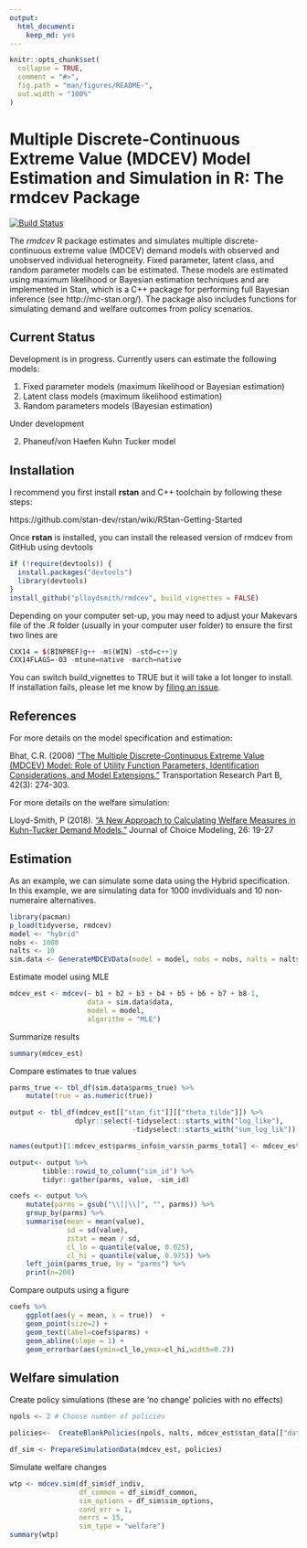```yaml
---
output: 
  html_document: 
    keep_md: yes
---
```


```r
knitr::opts_chunk$set(
  collapse = TRUE,
  comment = "#>",
  fig.path = "man/figures/README-",
  out.width = "100%"
)
```

# Multiple Discrete-Continuous Extreme Value (MDCEV) Model Estimation and Simulation in R: The rmdcev Package 

<!-- badges: start -->
[![Build Status](https://travis-ci.org/plloydsmith/rmdcev.svg?branch=master)](https://travis-ci.org/plloydsmith/rmdcev)
<!-- badges: end -->

The _rmdcev_ R package estimates and simulates multiple discrete-continuous extreme value (MDCEV) demand models with observed and unobserved individual heterogneity. Fixed parameter, latent class, and random parameter models can be estimated. These models are estimated using maximum likelihood or Bayesian estimation techniques and are implemented in Stan, which is a C++ package for performing full Bayesian inference (see http://mc-stan.org/). The package also includes functions for simulating demand and welfare outcomes from policy scenarios.

## Current Status

Development is in progress. Currently users can estimate the following models:

1. Fixed parameter models (maximum likelihood or Bayesian estimation)
2. Latent class models (maximum likelihood estimation)
3. Random parameters models (Bayesian estimation)

Under development

2. Phaneuf/von Haefen Kuhn Tucker model

## Installation

I recommend you first install **rstan** and C++ toolchain by following these steps:

https://github.com/stan-dev/rstan/wiki/RStan-Getting-Started

Once **rstan** is installed, you can install the released version of rmdcev from GitHub using devtools

``` r
if (!require(devtools)) {
  install.packages("devtools")
  library(devtools)
}
install_github("plloydsmith/rmdcev", build_vignettes = FALSE)
```

Depending on your computer set-up, you may need to adjust your Makevars file of the .R folder (usually in your computer user folder) to ensure the first two lines are

``` r
CXX14 = $(BINPREF)g++ -m$(WIN) -std=c++1y
CXX14FLAGS=-O3 -mtune=native -march=native
```

You can switch build_vignettes to TRUE but it will take a lot longer to install. If installation fails, please let me know by [filing an issue](https://github.com/plloydsmith/rmdcev/issues).

## References

For more details on the model specification and estimation:

Bhat, C.R. (2008) ["The Multiple Discrete-Continuous Extreme Value (MDCEV) Model: Role of Utility Function Parameters, Identification Considerations, and Model Extensions."](https://www.sciencedirect.com/science/article/pii/S0191261507000677) Transportation Research Part B, 42(3): 274-303.

For more details on the welfare simulation:

Lloyd-Smith, P (2018). ["A New Approach to Calculating Welfare Measures in Kuhn-Tucker Demand Models."](https://www.sciencedirect.com/science/article/pii/S1755534517300994) Journal of Choice Modeling, 26: 19-27

## Estimation

As an example, we can simulate some data using the Hybrid specification. In this example, we are simulating data for 1000 invdividuals and 10 non-numeraire alternatives. 

```r
library(pacman)
p_load(tidyverse, rmdcev)
model <- "hybrid"
nobs <- 1000
nalts <- 10
sim.data <- GenerateMDCEVData(model = model, nobs = nobs, nalts = nalts)
```

Estimate model using MLE
``` r
mdcev_est <- mdcev(~ b1 + b2 + b3 + b4 + b5 + b6 + b7 + b8-1,
				   data = sim.data$data,
				   model = model,
				   algorithm = "MLE")
```

Summarize results
``` r
summary(mdcev_est)
```


Compare estimates to true values
``` r
parms_true <- tbl_df(sim.data$parms_true) %>%
	mutate(true = as.numeric(true))

output <- tbl_df(mdcev_est[["stan_fit"]][["theta_tilde"]]) %>%
				dplyr::select(-tidyselect::starts_with("log_like"),         
							  -tidyselect::starts_with("sum_log_lik"))

names(output)[1:mdcev_est$parms_info$n_vars$n_parms_total] <- mdcev_est$parms_info$parm_names$all_names

output<- output %>%
		tibble::rowid_to_column("sim_id") %>%
		tidyr::gather(parms, value, -sim_id)

coefs <- output %>%
	mutate(parms = gsub("\\[|\\]", "", parms)) %>%
	group_by(parms) %>%
	summarise(mean = mean(value),
			  sd = sd(value),
			  zstat = mean / sd,
			  cl_lo = quantile(value, 0.025),
			  cl_hi = quantile(value, 0.975)) %>%
	left_join(parms_true, by = "parms") %>%
	print(n=200)
```

Compare outputs using a figure
```r
coefs %>%
	ggplot(aes(y = mean, x = true))  +
	geom_point(size=2) +
	geom_text(label=coefs$parms) +
	geom_abline(slope = 1) +
	geom_errorbar(aes(ymin=cl_lo,ymax=cl_hi,width=0.2))
```


## Welfare simulation

Create policy simulations (these are 'no change' policies with no effects)
```r
npols <- 2 # Choose number of policies

policies<-	CreateBlankPolicies(npols, nalts, mdcev_est$stan_data[["dat_psi"]], price_change_only = TRUE)

df_sim <- PrepareSimulationData(mdcev_est, policies)
```

Simulate welfare changes
```r
wtp <- mdcev.sim(df_sim$df_indiv, 
				 df_common = df_sim$df_common, 
				 sim_options = df_sim$sim_options,
				 cond_err = 1, 
				 nerrs = 15, 
				 sim_type = "welfare")
summary(wtp)
```
